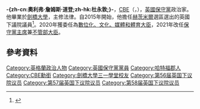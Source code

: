 {{noteTA
|1=zh-hans:奥利弗;zh-hant:奧利佛;
|2=zh-hans:詹姆斯;zh-hant:詹姆士;
|G1=PoliticiansUK
}}

{{Infobox officeholder
| honorific-prefix    = [[The_Right_Honourable|The Right Honourable]]
| name                = Oliver Dowden
| honorific-suffix    = {{Post-nominals|country=GBR|size=100%|CBE|MP}}
| image               = Official portrait of Rt Hon Oliver Dowden MP crop 2.jpg
| office              = [[保守黨主席|保守黨主席]]兼[[不管部大臣|不管部大臣]]
| alongside           = 
| leader              = [[鲍里斯·约翰逊|鲍里斯·约翰逊]]
| termstart           = 2021年9月15日
| termend             = 2022年6月24日
| predecessor         = [[繆敏婷|繆敏婷]]
| successor           = 
| office2             = [[數位化、文化、媒體和體育大臣|數位化、文化、媒體和體育大臣]]
| primeminister2      = [[鲍里斯·约翰逊|鲍里斯·约翰逊]]
| term_start2         = 2020年2月13日
| term_end2           = 2021年9月15日
| predecessor2        = [[莫麗琪|莫麗琪]]女男爵
| successor2          = [[杜慧詩|杜慧詩]]
| alma_mater          = [[劍橋大學三一學堂|劍橋大學三一學堂]]
}}
'''-{zh-cn:奧利弗·詹姆斯·道登;zh-hk:杜永敦;}-'''，[[英帝國司令勳章|CBE]]（{{lang-en|'''Oliver James Dowden'''}}，{{bd|1978年|8月1日|||Dowden, Oliver}}），[[英國|英國]][[保守黨_(英國)|保守黨]]政治家。他畢業於[[劍橋大學|劍橋大學]]，主修法律。自2015年開始，他擔任[[赫茨米爾_(英國國會選區)|赫茨米爾]]選區選出的英國下議院議員<ref name=Times>{{cite news |url=http://www.borehamwoodtimes.co.uk/news/11522018._This_is_like_coming_home____Oliver_Dowden_announced_as_Conservative_candidate_for_Hertsmere/?ref=mr |title='This is like coming home' – Oliver Dowden announced as Conservative candidate for Hertsmere |first=Victoria |last=Oliphant |work=Borehamwood Times |date=8 October 2014 |accessdate=9 May 2015 |archive-date=2019-01-19 |archive-url=https://web.archive.org/web/20190119174639/https://www.borehamwoodtimes.co.uk/news/11522018._This_is_like_coming_home____Oliver_Dowden_announced_as_Conservative_candidate_for_Hertsmere/?ref=mr |dead-url=no }}</ref>。2020年獲委任為[[數位化、文化、媒體和體育大臣|數位化、文化、媒體和體育大臣]]，2021年改任[[保守黨主席|保守黨主席]]兼[[不管部大臣|不管部大臣]]。

==參考資料==
{{Reflist}}

{{DEFAULTSORT:Dowden, Oliver}}
[[Category:英格蘭政治人物|Category:英格蘭政治人物]]
[[Category:英國保守黨黨員|Category:英國保守黨黨員]]
[[Category:哈特福郡人|Category:哈特福郡人]]
[[Category:CBE勳銜|Category:CBE勳銜]]
[[Category:劍橋大學三一學堂校友|Category:劍橋大學三一學堂校友]]
[[Category:第56届英国下议院议员|Category:第56届英国下议院议员]]
[[Category:第57届英国下议院议员|Category:第57届英国下议院议员]]
[[Category:第58届英国下议院议员|Category:第58届英国下议院议员]]
